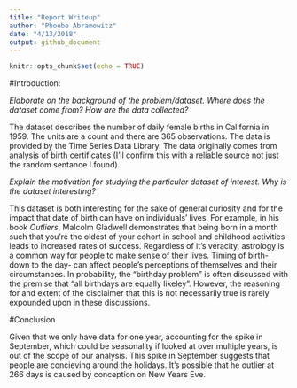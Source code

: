 ```yaml
---
title: "Report Writeup"
author: "Phoebe Abramowitz"
date: "4/13/2018"
output: github_document
---
```


```r
knitr::opts_chunk$set(echo = TRUE)
```

#Introduction: 

*Elaborate on the background of the problem/dataset. Where does the dataset come from?  How are the data collected?*

The dataset describes the number of daily female births in California in 1959. The units are a count and there are 365 observations. The data is provided by the Time Series Data Library. The data originally comes from analysis of birth certificates (I'll confirm this with a reliable source not just the random sentance I found).

*Explain the motivation for studying the particular dataset of interest. Why is the dataset interesting?*

  This dataset is both interesting for the sake of general curiosity and for the impact that date of birth can have on individuals' lives. For example, in his book *Outliers*, Malcolm Gladwell demonstrates that being born in a month such that you're the oldest of your cohort in school and childhood activities leads to increased rates of success. 
  Regardless of it's veracity, astrology is a common way for people to make sense of their lives. Timing of birth-down to the day- can affect people's perceptions of themselves and their circumstances. 
  In probability, the "birthday problem" is often discussed with the premise that "all birthdays are equally likeley". However, the reasoning for and extent of the disclaimer that this is not necessarily true is rarely expounded upon in these discussions.
  


#Conclusion

Given that we only have data for one year, accounting for the spike in September, which could be seasonality if looked at over multiple years, is out of the scope of our analysis. This spike in September suggests that people are concieving around the holidays. It's possible that he outlier at 266 days is caused by conception on New Years Eve.


